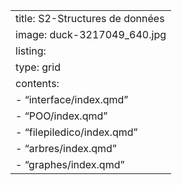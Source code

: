 ---
title: S2-Structures de données
image: duck-3217049_640.jpg
listing: 
    type: grid
    contents: 
        - "interface/index.qmd"
        - "POO/index.qmd"
        - "filepiledico/index.qmd"
        - "arbres/index.qmd"
        - "graphes/index.qmd"
---